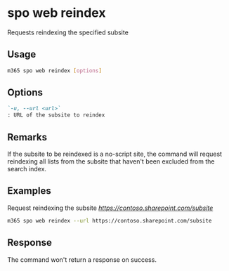 
# spo web reindex

Requests reindexing the specified subsite

## Usage

```sh
m365 spo web reindex [options]
```

## Options

```md defintion-list
`-u, --url <url>`
: URL of the subsite to reindex
```

<Global />

## Remarks

If the subsite to be reindexed is a no-script site, the command will request reindexing all lists from the subsite that haven't been excluded from the search index.

## Examples

Request reindexing the subsite _https://contoso.sharepoint.com/subsite_

```sh
m365 spo web reindex --url https://contoso.sharepoint.com/subsite
```

## Response

The command won't return a response on success.
